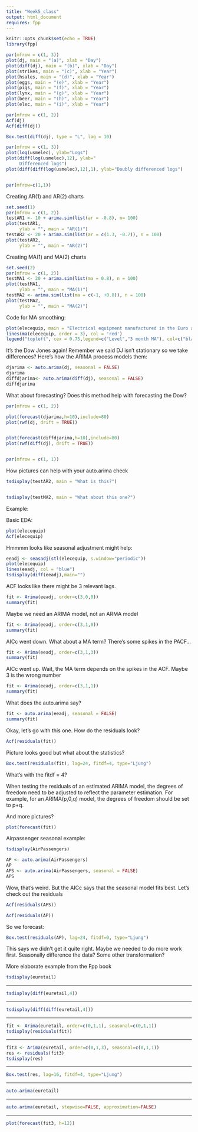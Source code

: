---
title: "Week5_class"
output: html_document
requires: fpp
---

```{r setup, include=FALSE}
knitr::opts_chunk$set(echo = TRUE)
library(fpp)
```


```{r Stationarity}
par(mfrow = c(1, 3))
plot(dj, main = "(a)", xlab = "Day")
plot(diff(dj), main = "(b)", xlab = "Day")
plot(strikes, main = "(c)", xlab = "Year")
plot(hsales, main = "(d)", xlab = "Year")
plot(eggs, main = "(e)", xlab = "Year")
plot(pigs, main = "(f)", xlab = "Year")
plot(lynx, main = "(g)", xlab = "Year")
plot(beer, main = "(h)", xlab = "Year")
plot(elec, main = "(i)", xlab = "Year")

par(mfrow = c(1, 2))
Acf(dj)
Acf(diff(dj))

Box.test(diff(dj), type = "L", lag = 10)

par(mfrow = c(1, 3))
plot(log(usmelec), ylab="Logs")
plot(diff(log(usmelec),12), ylab="
     Differenced logs")
plot(diff(diff(log(usmelec),12),1), ylab="Doubly differenced logs")


par(mfrow=c(1,1))

```

Creating AR(1) and AR(2) charts
```{r AR}
set.seed(1)
par(mfrow = c(1, 2))
testAR1 <- 10 + arima.sim(list(ar = -0.8), n= 100)
plot(testAR1, 
     ylab = "", main = "AR(1)")
testAR2 <- 20 + arima.sim(list(ar = c(1.3, -0.7)), n = 100)
plot(testAR2, 
     ylab = "", main = "AR(2)")

```

Creating MA(1) and MA(2) charts
```{r MA}
set.seed(2)
par(mfrow = c(1, 2))
testMA1 <- 20 + arima.sim(list(ma = 0.8), n = 100)
plot(testMA1, 
     ylab = "", main = "MA(1)")
testMA2 <- arima.sim(list(ma = c(-1, +0.8)), n = 100)
plot(testMA2, 
     ylab = "", main = "MA(2)")

```

Code for MA smoothing:
```{r MAsmooth}
plot(elecequip, main = "Electrical equipment manufactured in the Euro area", ylab = "Index, 2005 = 100")
lines(ma(elecequip, order = 3), col = 'red')
legend("topleft", cex = 0.75,legend=c("Level","3 month MA"), col=c("black", "red"), lty = c(1,1))

```

It's the Dow Jones again!  Remember we said DJ isn't stationary so we take differences?  Here's how the ARIMA process models them:

```{r arima dj}

djarima <- auto.arima(dj, seasonal = FALSE)
djarima
diffdjarima<- auto.arima(diff(dj), seasonal = FALSE)
diffdjarima

```

What about forecasting? Does this method help with forecasting the Dow?

```{r}
par(mfrow = c(1, 2))

plot(forecast(djarima,h=10),include=80)
plot(rwf(dj, drift = TRUE))


plot(forecast(diffdjarima,h=10),include=80)
plot(rwf(diff(dj), drift = TRUE))


par(mfrow = c(1, 1))

```

How pictures can help with your auto.arima check

```{r}
tsdisplay(testAR2, main = "What is this?")


tsdisplay(testMA2, main = "What about this one?")
```

Example:

Basic EDA:

```{r}
plot(elecequip)
Acf(elecequip)
```

Hmmmm looks like seasonal adjustment might help:

```{r}
eeadj <- seasadj(stl(elecequip, s.window="periodic"))
plot(elecequip)
lines(eeadj, col = "blue")
tsdisplay(diff(eeadj),main="")

```

ACF looks like there might be 3 relevant lags.


```{r}
fit <- Arima(eeadj, order=c(3,0,0))
summary(fit)
```

Maybe we need an ARIMA model, not an ARMA model

```{r}
fit <- Arima(eeadj, order=c(3,1,0))
summary(fit)
```

AICc went down.  What about a MA term?  There's some spikes in the PACF...

```{r}
fit <- Arima(eeadj, order=c(3,1,3))
summary(fit)
```

AICc went up. Wait, the MA term depends on the spikes in the ACF.  Maybe 3 is the wrong number

```{r}
fit <- Arima(eeadj, order=c(3,1,1))
summary(fit)
```

What does the auto.arima say?

```{r}
fit <- auto.arima(eeadj, seasonal = FALSE)
summary(fit)
```

Okay, let's go with this one.  How do the residuals look?

```{r}
Acf(residuals(fit))
```

Picture looks good but what about the statistics?

```{r}
Box.test(residuals(fit), lag=24, fitdf=4, type="Ljung")
```
What's with the fitdf = 4?

When testing the residuals of an estimated ARIMA model, the degrees of freedom need to be adjusted to reflect the parameter estimation. For example, for an ARIMA(p,0,q) model, the degrees of freedom should be set to p+q.


And more pictures?

```{r}
plot(forecast(fit))
```

Airpassenger seasonal example:

```{r}
tsdisplay(AirPassengers)

AP <- auto.arima(AirPassengers)
AP
APS <- auto.arima(AirPassengers, seasonal = FALSE)
APS

```
Wow, that's weird. But the AICc says that the seasonal model fits best.  Let's check out the residuals

```{r}

Acf(residuals(APS))

Acf(residuals(AP))

```

So we forecast:

```{r}
Box.test(residuals(AP), lag=24, fitdf=0, type="Ljung")

```
This says we didn't get it quite right.  Maybe we needed to do more work first.  Seasonally difference the data?  Some other transformation?



More elaborate example from the Fpp book


```{r}
tsdisplay(euretail)
```

***

```{r}
tsdisplay(diff(euretail,4))
```

***

```{r}
tsdisplay(diff(diff(euretail,4)))
```

***

```{r}
fit <- Arima(euretail, order=c(0,1,1), seasonal=c(0,1,1))
tsdisplay(residuals(fit))
```

***

```{r}
fit3 <- Arima(euretail, order=c(0,1,3), seasonal=c(0,1,1))
res <- residuals(fit3)
tsdisplay(res)
```

***

```{r}
Box.test(res, lag=16, fitdf=4, type="Ljung")
```

***

```{r}
auto.arima(euretail)
```

***

```{r}
auto.arima(euretail, stepwise=FALSE, approximation=FALSE)
```

***

```{r}
plot(forecast(fit3, h=12))
```

